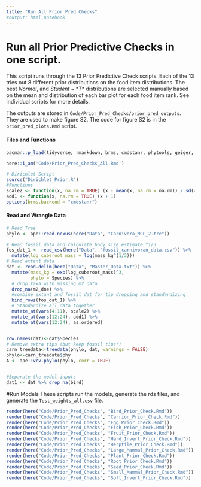 ```yaml
---
title: "Run All Prior Pred Checks"
#output: html_notebook
---
```


# Run all Prior Predictive Checks in one script.

This script runs through the 13 Prior Predictive Check scripts. Each of the 13 tries out 8 different prior distributions on the food item distributions. The best $Normal$, and $Student-*T*$ distributions are selected manually based on the mean and distribution of each bar plot for each food item rank. See individual scripts for more details. 

The outputs are stored in `Code/Prior_Pred_Checks/prior_pred_outputs`. They are used to make figure S2. The code for figure S2 is in the `prior_pred_plots.Rmd` script. 

#### Files and Functions
```r
pacman::p_load(tidyverse, rmarkdown, brms, cmdstanr, phytools, geiger, here)

here::i_am('Code/Prior_Pred_Checks_All.Rmd')

# Dirichlet Script
source("Dirichlet_Prior.R")
#Functions
scale2 <- function(x, na.rm = TRUE) (x - mean(x, na.rm = na.rm)) / sd(x, na.rm)
add1 <- function(x, na.rm = TRUE) (x + 1)
options(brms.backend = "cmdstanr")
```

#### Read and Wrangle Data
```r
# Read Tree
phylo <- ape::read.nexus(here("Data", "Carnivora_MCC_2.tre"))

# Read fossil data and calculate body size estimate ^1/3
fos_dat_1 <- read_csv(here("Data", "fossil_carnivoran_data.csv")) %>% 
  mutate(log_cuberoot_mass = log(mass_kg^(1/3)))
# Read extant data
dat <- read.delim(here("Data", "Master_Data.txt")) %>% 
  mutate(mass_kg = exp(log_cuberoot_mass)^3,
         phylo = Species) %>% 
  # drop taxa with missing m2 data
  drop_na(m2_dne) %>% 
  #combine extant and fossil dat for tip dropping and standardizing
  bind_rows(fos_dat_1) %>% 
  # Standardize all data together
  mutate_at(vars(4:11), scale2) %>% 
  mutate_at(vars(12:24), add1) %>% 
  mutate_at(vars(12:24), as.ordered) 


row.names(dat)<-dat$Species
# Remove extra tips (but keep fossil tips!)
carn_treedata<-treedata(phylo, dat, warnings = FALSE)
phylo<-carn_treedata$phy
A <- ape::vcv.phylo(phylo, corr = TRUE)


#Separate the model inputs
dat1 <- dat %>% drop_na(bird)

```

#Run Models 
These scripts run the models, generate the rds files, and generate the `Test_weights_all.csv` file. 
```r
render(here("Code/Prior_Pred_Checks", "Bird_Prior_Check.Rmd"))
render(here("Code/Prior_Pred_Checks", "Carrion_Prior_Check.Rmd"))
render(here("Code/Prior_Pred_Checks", "Egg_Prior_Check.Rmd"))
render(here("Code/Prior_Pred_Checks", "Fish_Prior_Check.Rmd"))
render(here("Code/Prior_Pred_Checks", "Fruit_Prior_Check.Rmd"))
render(here("Code/Prior_Pred_Checks", "Hard_Invert_Prior_Check.Rmd"))
render(here("Code/Prior_Pred_Checks", "Herptile_Prior_Check.Rmd"))
render(here("Code/Prior_Pred_Checks", "Large_Mammal_Prior_Check.Rmd"))
render(here("Code/Prior_Pred_Checks", "Plant_Prior_Check.Rmd"))
render(here("Code/Prior_Pred_Checks", "Root_Prior_Check.Rmd"))
render(here("Code/Prior_Pred_Checks", "Seed_Prior_Check.Rmd"))
render(here("Code/Prior_Pred_Checks", "Small_Mammal_Prior_Check.Rmd"))
render(here("Code/Prior_Pred_Checks", "Soft_Invert_Prior_Check.Rmd"))
```